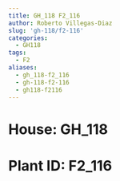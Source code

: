```yaml
---
title: GH_118 F2_116
author: Roberto Villegas-Diaz
slug: 'gh-118/f2-116'
categories:
  - GH118
tags:
  - F2
aliases:
  - gh_118-f2_116
  - gh-118-f2-116
  - gh118-f2116
---
```


# **House**: GH_118
# **Plant ID**: F2_116
